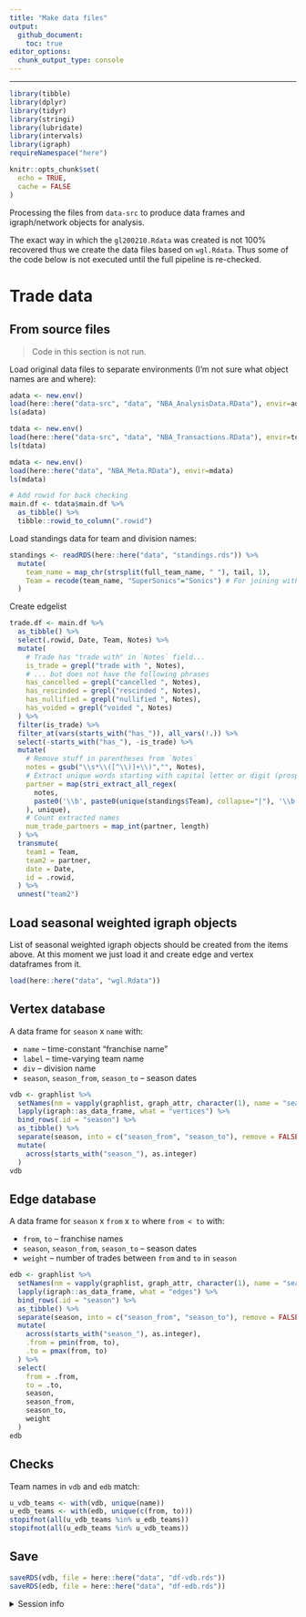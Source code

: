 ```yaml
---
title: "Make data files"
output: 
  github_document:
    toc: true
editor_options: 
  chunk_output_type: console
---
```


---

```r
library(tibble)
library(dplyr)
library(tidyr)
library(stringi)
library(lubridate)
library(intervals)
library(igraph)
requireNamespace("here")

knitr::opts_chunk$set(
  echo = TRUE,
  cache = FALSE
)
```

Processing the files from `data-src` to produce data frames and igraph/network objects for analysis.

The exact way in which the `gl200210.Rdata` was created is not 100% recovered thus we create the data files based on `wgl.Rdata`. Thus some of the code below is not executed until the full pipeline is re-checked.


# Trade data

## From source files

> Code in this section is not run.

Load original data files to separate environments (I'm not sure what object names are and where):

```r
adata <- new.env()
load(here::here("data-src", "data", "NBA_AnalysisData.RData"), envir=adata)
ls(adata)

tdata <- new.env()
load(here::here("data-src", "data", "NBA_Transactions.RData"), envir=tdata)
ls(tdata)

mdata <- new.env()
load(here::here("data", "NBA_Meta.RData"), envir=mdata)
ls(mdata)

# Add rowid for back checking
main.df <- tdata$main.df %>%
  as_tibble() %>%
  tibble::rowid_to_column(".rowid")
```

Load standings data for team and division names:

```r
standings <- readRDS(here::here("data", "standings.rds")) %>%
  mutate(
    team_name = map_chr(strsplit(full_team_name, " "), tail, 1),
    Team = recode(team_name, "SuperSonics"="Sonics") # For joining with `standings`
  )
```

Create edgelist

```r
trade.df <- main.df %>%
  as_tibble() %>%
  select(.rowid, Date, Team, Notes) %>%
  mutate( 
    # Trade has "trade with" in `Notes` field...
    is_trade = grepl("trade with ", Notes),
    # ... but does not have the following phrases
    has_cancelled = grepl("cancelled ", Notes),
    has_rescinded = grepl("rescinded ", Notes),
    has_nullified = grepl("nullified ", Notes),
    has_voided = grepl("voided ", Notes)
  ) %>%
  filter(is_trade) %>%
  filter_at(vars(starts_with("has_")), all_vars(!.)) %>%
  select(-starts_with("has_"), -is_trade) %>%
  mutate( 
    # Remove stuff in parentheses from `Notes`
    notes = gsub("\\s*\\([^\\)]+\\)","", Notes),
    # Extract unique words starting with capital letter or digit (prospective team names)
    partner = map(stri_extract_all_regex(
      notes,
      paste0('\\b', paste0(unique(standings$Team), collapse="|"), '\\b'),
    ), unique),
    # Count extracted names
    num_trade_partners = map_int(partner, length)
  ) %>%
  transmute(
    team1 = Team,
    team2 = partner,
    date = Date,
    id = .rowid,
  ) %>%
  unnest("team2")
```



## Load seasonal weighted igraph objects

List of seasonal weighted igraph objects should be created from the items above. At this moment we just load it and create edge and vertex dataframes from it.

```r
load(here::here("data", "wgl.Rdata"))
```



## Vertex database

A data frame for `season` x `name` with:

- `name` -- time-constant "franchise name"
- `label` -- time-varying team name
- `div` -- division name
- `season`, `season_from`, `season_to` -- season dates

```r
vdb <- graphlist %>%
  setNames(nm = vapply(graphlist, graph_attr, character(1), name = "season")) %>%
  lapply(igraph::as_data_frame, what = "vertices") %>%
  bind_rows(.id = "season") %>%
  as_tibble() %>%
  separate(season, into = c("season_from", "season_to"), remove = FALSE) %>%
  mutate(
    across(starts_with("season_"), as.integer)
  )
vdb
```




## Edge database

A data frame for `season` x `from` x `to` where `from < to` with:

- `from`, `to` -- franchise names
- `season`, `season_from`, `season_to` -- season dates
- `weight` -- number of trades between `from` and `to` in `season`

```r
edb <- graphlist %>%
  setNames(nm = vapply(graphlist, graph_attr, character(1), name = "season")) %>%
  lapply(igraph::as_data_frame, what = "edges") %>%
  bind_rows(.id = "season") %>%
  as_tibble() %>%
  separate(season, into = c("season_from", "season_to"), remove = FALSE) %>%
  mutate(
    across(starts_with("season_"), as.integer),
    .from = pmin(from, to),
    .to = pmax(from, to)
  ) %>%
  select(
    from = .from, 
    to = .to, 
    season, 
    season_from,
    season_to,
    weight
  )
edb
```





## Checks 

Team names in `vdb` and `edb` match:

```r
u_vdb_teams <- with(vdb, unique(name))
u_edb_teams <- with(edb, unique(c(from, to)))
stopifnot(all(u_vdb_teams %in% u_edb_teams))
stopifnot(all(u_edb_teams %in% u_vdb_teams))
```


## Save

```r
saveRDS(vdb, file = here::here("data", "df-vdb.rds"))
saveRDS(edb, file = here::here("data", "df-edb.rds"))
```













<!-- Include folded session info -->
<details>
<summary>Session info</summary>
```r
sessioninfo::session_info()
```
</details>
